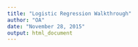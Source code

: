 ```yaml
---
title: "Logistic Regression Walkthrough"
author: "OA"
date: "November 28, 2015"
output: html_document
---
```



